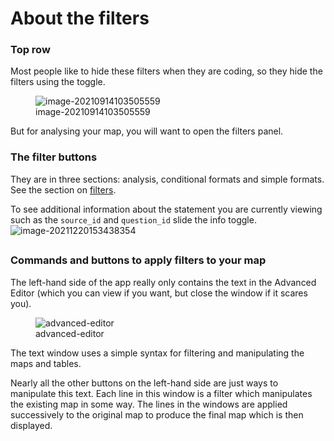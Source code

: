 # About the filters{#xabout-filters}

### Top row

Most people like to hide these filters when they are coding, so they hide the filters using the toggle.

![image-20210914103505559](_assets/image-20210914103505559.png){max-width=650}

But for analysing your map, you will want to open the filters panel.



### The filter buttons

They are in three sections: analysis, conditional formats and simple formats. See the section on [filters](https://guide.causalmap.app/all-the-filters.html).

To see additional information about the statement you are currently viewing such as the `source_id` and `question_id` slide the info toggle.![image-20211220153438354](_assets/image-20211220153438354.png)

## 

### Commands and buttons to apply filters to your map

The left-hand side of the app really only contains the text in the Advanced Editor (which you can view if you want, but close the window if it scares you).

![advanced-editor](_assets/image-20210914103354673.png){max-width=650}

The text window uses a simple syntax for filtering and manipulating the maps and tables.

Nearly all the other buttons on the left-hand side are just ways to manipulate this text. Each line in this window is a filter which manipulates the existing map in some way. The lines in the windows are applied successively to the original map to produce the final map which is then displayed.
